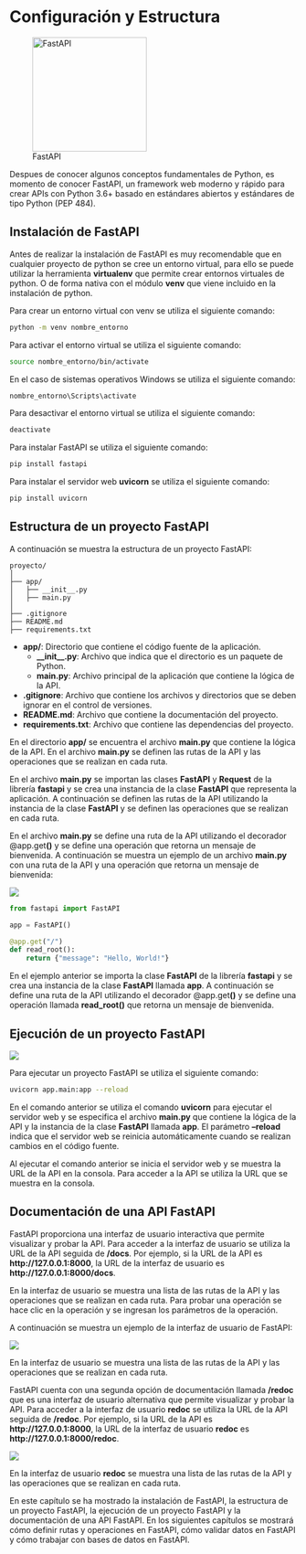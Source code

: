 # Configuración y Estructura

:::{.center}
![FastAPI](../../images/logo-fastapi.png){width="200px"}
:::

Despues de conocer algunos conceptos fundamentales de Python, es momento de conocer FastAPI, un framework web moderno y rápido para crear APIs con Python 3.6+ basado en estándares abiertos y estándares de tipo Python (PEP 484).

## Instalación de FastAPI

Antes de realizar la instalación de FastAPI es muy recomendable que en cualquier proyecto de python se cree un entorno virtual, para ello se puede utilizar la herramienta **virtualenv** que permite crear entornos virtuales de python. O de forma nativa con el módulo **venv** que viene incluido en la instalación de python.

Para crear un entorno virtual con venv se utiliza el siguiente comando:

``` bash
python -m venv nombre_entorno
```

Para activar el entorno virtual se utiliza el siguiente comando:

``` bash
source nombre_entorno/bin/activate
```

En el caso de sistemas operativos Windows se utiliza el siguiente comando:

``` bash
nombre_entorno\Scripts\activate
```

Para desactivar el entorno virtual se utiliza el siguiente comando:

``` bash
deactivate
```

Para instalar FastAPI se utiliza el siguiente comando:

``` bash
pip install fastapi
```

Para instalar el servidor web **uvicorn** se utiliza el siguiente comando:

``` bash
pip install uvicorn
```

## Estructura de un proyecto FastAPI

A continuación se muestra la estructura de un proyecto FastAPI:

``` plaintext
proyecto/
│
├── app/
│   ├── __init__.py
│   ├── main.py
│
├── .gitignore
├── README.md
├── requirements.txt
```

-   **app/**: Directorio que contiene el código fuente de la aplicación.
    -   **\_\_init\_\_.py**: Archivo que indica que el directorio es un paquete de Python.
    -   **main.py**: Archivo principal de la aplicación que contiene la lógica de la API.
-   **.gitignore**: Archivo que contiene los archivos y directorios que se deben ignorar en el control de versiones.
-   **README.md**: Archivo que contiene la documentación del proyecto.
-   **requirements.txt**: Archivo que contiene las dependencias del proyecto.

En el directorio **app/** se encuentra el archivo **main.py** que contiene la lógica de la API. En el archivo **main.py** se definen las rutas de la API y las operaciones que se realizan en cada ruta.

En el archivo **main.py** se importan las clases **FastAPI** y **Request** de la librería **fastapi** y se crea una instancia de la clase **FastAPI** que representa la aplicación. A continuación se definen las rutas de la API utilizando la instancia de la clase **FastAPI** y se definen las operaciones que se realizan en cada ruta.

En el archivo **main.py** se define una ruta de la API utilizando el decorador @app.get**()** y se define una operación que retorna un mensaje de bienvenida. A continuación se muestra un ejemplo de un archivo **main.py** con una ruta de la API y una operación que retorna un mensaje de bienvenida:

![](images/paste-16.png)

``` python
from fastapi import FastAPI

app = FastAPI()

@app.get("/")
def read_root():
    return {"message": "Hello, World!"}
```

En el ejemplo anterior se importa la clase **FastAPI** de la librería **fastapi** y se crea una instancia de la clase **FastAPI** llamada **app**. A continuación se define una ruta de la API utilizando el decorador @app.get**()** y se define una operación llamada **read_root()** que retorna un mensaje de bienvenida.

## Ejecución de un proyecto FastAPI

![](images/paste-17.png)

Para ejecutar un proyecto FastAPI se utiliza el siguiente comando:

``` bash
uvicorn app.main:app --reload
```

En el comando anterior se utiliza el comando **uvicorn** para ejecutar el servidor web y se especifica el archivo **main.py** que contiene la lógica de la API y la instancia de la clase **FastAPI** llamada **app**. El parámetro **--reload** indica que el servidor web se reinicia automáticamente cuando se realizan cambios en el código fuente.

Al ejecutar el comando anterior se inicia el servidor web y se muestra la URL de la API en la consola. Para acceder a la API se utiliza la URL que se muestra en la consola.

## Documentación de una API FastAPI

FastAPI proporciona una interfaz de usuario interactiva que permite visualizar y probar la API. Para acceder a la interfaz de usuario se utiliza la URL de la API seguida de **/docs**. Por ejemplo, si la URL de la API es **http://127.0.0.1:8000**, la URL de la interfaz de usuario es **http://127.0.0.1:8000/docs**.

En la interfaz de usuario se muestra una lista de las rutas de la API y las operaciones que se realizan en cada ruta. Para probar una operación se hace clic en la operación y se ingresan los parámetros de la operación.

A continuación se muestra un ejemplo de la interfaz de usuario de FastAPI:

![](images/paste-18.png)

En la interfaz de usuario se muestra una lista de las rutas de la API y las operaciones que se realizan en cada ruta.

FastAPI cuenta con una segunda opción de documentación llamada **/redoc** que es una interfaz de usuario alternativa que permite visualizar y probar la API. Para acceder a la interfaz de usuario **redoc** se utiliza la URL de la API seguida de **/redoc**. Por ejemplo, si la URL de la API es **http://127.0.0.1:8000**, la URL de la interfaz de usuario **redoc** es **http://127.0.0.1:8000/redoc**.

![](images/paste-19.png)

En la interfaz de usuario **redoc** se muestra una lista de las rutas de la API y las operaciones que se realizan en cada ruta.

En este capítulo se ha mostrado la instalación de FastAPI, la estructura de un proyecto FastAPI, la ejecución de un proyecto FastAPI y la documentación de una API FastAPI. En los siguientes capítulos se mostrará cómo definir rutas y operaciones en FastAPI, cómo validar datos en FastAPI y cómo trabajar con bases de datos en FastAPI.